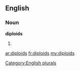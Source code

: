 ==English==

===Noun===
'''diploids'''

# {{plural of|[[diploid]]}}

[[Category:English plurals]]

[[ar:diploids]]
[[fr:diploids]]
[[my:diploids]]